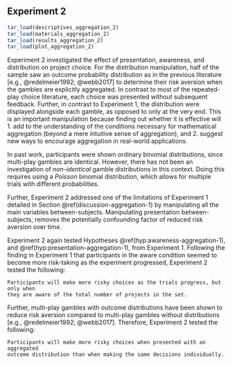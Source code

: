 ## Experiment 2 {#aggregation-2}

```r
tar_load(descriptives_aggregation_2)
tar_load(materials_aggregation_2)
tar_load(results_aggregation_2)
tar_load(plot_aggregation_2)
```

Experiment 2 investigated the effect of presentation, awareness, and
distribution on project choice. For the distribution manipulation, half of the
sample saw an outcome probability distribution as in the previous literature
[e.g., @redelmeier1992; @webb2017] to determine their risk aversion when the
gambles are explicitly aggregated. In contrast to most of the repeated-play
choice literature, each choice was presented without subsequent feedback.
Further, in contrast to Experiment 1, the distribution were displayed alongside
each gamble, as opposed to only at the very end. This is an important
manipulation because finding out whether it is effective will 1. add to the
understanding of the conditions necessary for mathematical aggregation (beyond a
mere intuitive sense of aggregation), and 2. suggest new ways to encourage
aggregation in real-world applications.

In past work, participants were shown ordinary binomial distributions, since
multi-play gambles are identical. However, there has not been an investigation
of *non-identical* gamble distributions in this context. Doing this requires
using a *Poisson* binomial distribution, which allows for multiple trials with
different probabilities.

Further, Experiment 2 addressed one of the limitations of Experiment 1 detailed
in Section \@ref(discussion-aggregation-1) by manipulating all the main
variables between-subjects. Manipulating presentation between-subjects, removes
the potentially confounding factor of reduced risk aversion over time.

Experiment 2 again tested Hypotheses \@ref(hyp:awareness-aggregation-1),
and \@ref(hyp:presentation-aggregation-1), from Experiment 1. Following the
finding in Experiment 1 that participants in the aware condition seemed to
become more risk-taking as the experiment progressed, Experiment 2 tested the
following:

``` hypothesis
Participants will make more risky choices as the trials progress, but only when
they are aware of the total number of projects in the set.
```

Further, multi-play gambles with outcome distributions have been shown to reduce
risk aversion compared to multi-play gambles without distributions [e.g.,
@redelmeier1992; @webb2017]. Therefore, Experiment 2 tested the following:

``` hypothesis
Participants will make more risky choices when presented with an aggregated
outcome distribution than when making the same decisions individually.
```
